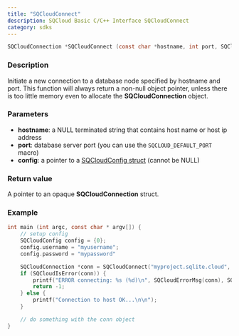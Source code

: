 ```yaml
---
title: "SQCloudConnect"
description: SQCloud Basic C/C++ Interface SQCloudConnect
category: sdks
---
```


```c
SQCloudConnection *SQCloudConnect (const char *hostname, int port, SQCloudConfig *config);
```

### Description
Initiate a new connection to a database node specified by hostname and port. This function will always return a non-null object pointer, unless there is too little memory even to allocate the **SQCloudConnection** object.

### Parameters
* **hostname**: a NULL terminated string that contains host name or host ip address
* **port**: database server port (you can use the `SQCLOUD_DEFAULT_PORT` macro)
* **config**: a pointer to a [SQCloudConfig struct](/docs/sdk/c/sqcloudconfig) (cannot be NULL)

### Return value
A pointer to an opaque **SQCloudConnection** struct.

### Example
```c
int main (int argc, const char * argv[]) {
    // setup config
    SQCloudConfig config = {0};
    config.username = "myusername";
    config.password = "mypassword"

    SQCloudConnection *conn = SQCloudConnect("myproject.sqlite.cloud", SQCLOUD_DEFAULT_PORT, &config);
    if (SQCloudIsError(conn)) {
        printf("ERROR connecting: %s (%d)\n", SQCloudErrorMsg(conn), SQCloudErrorCode(conn));
        return -1;
    } else {
        printf("Connection to host OK...\n\n");
    }

    // do something with the conn object
}
```